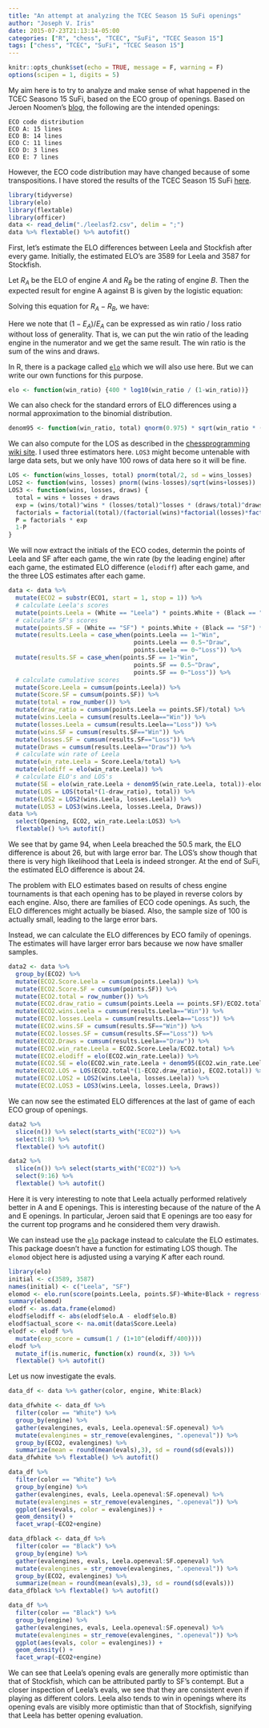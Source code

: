 ```yaml
---
title: "An attempt at analyzing the TCEC Season 15 SuFi openings"
author: "Joseph V. Iris"
date: 2015-07-23T21:13:14-05:00
categories: ["R", "chess", "TCEC", "SuFi", "TCEC Season 15"]
tags: ["chess", "TCEC", "SuFi", "TCEC Season 15"]
---
```


```r
knitr::opts_chunk$set(echo = TRUE, message = F, warning = F)
options(scipen = 1, digits = 5)
```


My aim here is to try to analyze and make sense of what happened in the TCEC Seasono 15 SuFi, based on the ECO group of openings.  Based on Jeroen Noomen's [blog](http://blogchess2016.blogspot.com/2019/04/opening-selection-tcec-15-superfinal.html), the following are the intended openings:

```
ECO code distribution
ECO A: 15 lines
ECO B: 14 lines
ECO C: 11 lines
ECO D: 3 lines
ECO E: 7 lines
```

However, the ECO code distribution may have changed because of some transpositions.  I have stored the results of the TCEC Season 15 SuFi [here]("./leelasf2.csv").



```r
library(tidyverse)
library(elo)
library(flextable)
library(officer)
data <- read_delim("./leelasf2.csv", delim = ";")
data %>% flextable() %>% autofit()
```

First, let's estimate the ELO differences between Leela and Stockfish after every game.  Initially, the estimated ELO's are 3589 for Leela and 3587 for Stockfish.

Let $R_A$ be the ELO of engine $A$ and $R_B$ be the rating of engine $B$. Then the expected result for engine A against B is given by the logistic equation:

\begin{equation}
E_A = \frac{1}{1+10^{(R_A-R_B)/400}}.
\end{equation}

Solving this equation for $R_A-R_B$, we have:

\begin{equation}
elodiff = R_A-R_B = 400\log_{10}\left( \frac{1-E_A}{E_A}\right)
\end{equation}

Here we note that $(1-E_A)/E_A$ can be expressed as win ratio / loss ratio without loss of generality.  That is, we can put the win ratio of the leading engine in the numerator and we get the same result.  The win ratio is the sum of the wins and draws.  

In R, there is a package called [`elo`](https://CRAN.R-project.org/package=elo) which we will also use here.  But we can write our own functions for this purpose.

```r
elo <- function(win_ratio) {400 * log10(win_ratio / (1-win_ratio))}
```

We can also check for the standard errors of ELO differences using a normal approximation to the binomial distribution.

```r
denom95 <- function(win_ratio, total) qnorm(0.975) * sqrt(win_ratio * (1-win_ratio)/(total-1))
```

We can also compute for the LOS as described in the [chessprogramming wiki site](https://www.chessprogramming.org/Match_Statistics).  I used three estimators here.  `LOS3` might become untenable with large data sets, but we only have 100 rows of data here so it will be fine.

```r
LOS <- function(wins_losses, total) pnorm(total/2, sd = wins_losses)
LOS2 <- function(wins, losses) pnorm((wins-losses)/sqrt(wins+losses))
LOS3 <- function(wins, losses, draws) {
  total = wins + losses + draws
  exp = (wins/total)^wins * (losses/total)^losses * (draws/total)^draws
  factorials = factorial(total)/(factorial(wins)*factorial(losses)*factorial(draws))
  P = factorials * exp
  1-P
}
```

We will now extract the initials of the ECO codes, determin the points of Leela and SF after each game, the win rate (by the leading engine) after each game, the estimated ELO difference (`elodiff`) after each game, and the three LOS estimates after each game.

```r
data <- data %>%
  mutate(ECO2 = substr(ECO1, start = 1, stop = 1)) %>%
  # calculate Leela's scores
  mutate(points.Leela = (White == "Leela") * points.White + (Black == "Leela") * points.Black) %>%
  # calculate SF's scores
  mutate(points.SF = (White == "SF") * points.White + (Black == "SF") * points.Black) %>%
  mutate(results.Leela = case_when(points.Leela == 1~"Win", 
                                   points.Leela == 0.5~"Draw",
                                   points.Leela == 0~"Loss")) %>%
  mutate(results.SF = case_when(points.SF == 1~"Win", 
                                   points.SF == 0.5~"Draw",
                                   points.SF == 0~"Loss")) %>%
  # calculate cumulative scores
  mutate(Score.Leela = cumsum(points.Leela)) %>%
  mutate(Score.SF = cumsum(points.SF)) %>%
  mutate(total = row_number()) %>%
  mutate(draw_ratio = cumsum(points.Leela == points.SF)/total) %>%
  mutate(wins.Leela = cumsum(results.Leela=="Win")) %>%
  mutate(losses.Leela = cumsum(results.Leela=="Loss")) %>%
  mutate(wins.SF = cumsum(results.SF=="Win")) %>%
  mutate(losses.SF = cumsum(results.SF=="Loss")) %>%
  mutate(Draws = cumsum(results.Leela=="Draw")) %>%
  # calculate win rate of Leela
  mutate(win_rate.Leela = Score.Leela/total) %>%
  mutate(elodiff = elo(win_rate.Leela)) %>%
  # calculate ELO's and LOS's
  mutate(SE = elo(win_rate.Leela + denom95(win_rate.Leela, total))-elodiff) %>%
  mutate(LOS = LOS(total*(1-draw_ratio), total)) %>%
  mutate(LOS2 = LOS2(wins.Leela, losses.Leela)) %>%
  mutate(LOS3 = LOS3(wins.Leela, losses.Leela, Draws)) 
data %>% 
  select(Opening, ECO2, win_rate.Leela:LOS3) %>% 
  flextable() %>% autofit()
```

We see that by game 94, when Leela breached the 50.5 mark, the ELO difference is about 26, but with large error bar.  The LOS's show though that there is very high likelihood that Leela is indeed stronger.  At the end of SuFi, the estimated ELO difference is about 24.

The problem with ELO estimates based on results of chess engine tournaments is that each opening has to be played in reverse colors by each engine.  Also, there are families of ECO code openings.  As such, the ELO differences might actually be biased.  Also, the sample size of 100 is actually small, leading to the large error bars.

Instead, we can calculate the ELO differences by ECO family of openings.  The estimates will have larger error bars because we now have smaller samples.  

```r
data2 <- data %>%
  group_by(ECO2) %>%
  mutate(ECO2.Score.Leela = cumsum(points.Leela)) %>%
  mutate(ECO2.Score.SF = cumsum(points.SF)) %>%
  mutate(ECO2.total = row_number()) %>%
  mutate(ECO2.draw_ratio = cumsum(points.Leela == points.SF)/ECO2.total) %>%
  mutate(ECO2.wins.Leela = cumsum(results.Leela=="Win")) %>%
  mutate(ECO2.losses.Leela = cumsum(results.Leela=="Loss")) %>%
  mutate(ECO2.wins.SF = cumsum(results.SF=="Win")) %>%
  mutate(ECO2.losses.SF = cumsum(results.SF=="Loss")) %>%
  mutate(ECO2.Draws = cumsum(results.Leela=="Draw")) %>%
  mutate(ECO2.win_rate.Leela = ECO2.Score.Leela/ECO2.total) %>%
  mutate(ECO2.elodiff = elo(ECO2.win_rate.Leela)) %>%
  mutate(ECO2.SE = elo(ECO2.win_rate.Leela + denom95(ECO2.win_rate.Leela, ECO2.total))-ECO2.elodiff) %>%
  mutate(ECO2.LOS = LOS(ECO2.total*(1-ECO2.draw_ratio), ECO2.total)) %>%
  mutate(ECO2.LOS2 = LOS2(wins.Leela, losses.Leela)) %>%
  mutate(ECO2.LOS3 = LOS3(wins.Leela, losses.Leela, Draws)) 
```

We can now see the estimated ELO differences at the last of game of each ECO group of openings.

```r
data2 %>%
  slice(n()) %>% select(starts_with("ECO2")) %>% 
  select(1:8) %>%
  flextable() %>% autofit()
```

```r
data2 %>%
  slice(n()) %>% select(starts_with("ECO2")) %>% 
  select(9:16) %>%
  flextable() %>% autofit()
```




Here it is very interesting to note that Leela actually performed relatively better in A and E openings.  This is interesting because of the nature of the A and E openings.  In particular, Jeroen said that E openings are too easy for the current top programs and he considered them very drawish.   


We can instead use the [`elo`]( https://CRAN.R-project.org/package=elo) package instead to calculate the ELO estimates.  This package doesn't have a function for estimating LOS though. The `elomod` object here is adjusted using a varying $K$ after each round.

```r
library(elo)
initial <- c(3589, 3587)
names(initial) <- c("Leela", "SF")
elomod <- elo.run(score(points.Leela, points.SF)~White+Black + regress(ECO2, initial, 0.2) + k(20*log(abs(points.Leela - points.SF) + 1)),data = data, initial.elos = initial)
summary(elomod)
elodf <- as.data.frame(elomod)
elodf$elodiff <- abs(elodf$elo.A - elodf$elo.B)
elodf$actual_score <- na.omit(data$Score.Leela)
elodf <- elodf %>%
  mutate(exp_score = cumsum(1 / (1+10^(elodiff/400))))
elodf %>% 
  mutate_if(is.numeric, function(x) round(x, 3)) %>%
  flextable() %>% autofit()
```


Let us now investigate the evals.

```r
data_df <- data %>% gather(color, engine, White:Black)
```


```r
data_dfwhite <- data_df %>%
  filter(color == "White") %>%
  group_by(engine) %>%
  gather(evalengines, evals, Leela.openeval:SF.openeval) %>%
  mutate(evalengines = str_remove(evalengines, ".openeval")) %>%
  group_by(ECO2, evalengines) %>%
  summarize(mean = round(mean(evals),3), sd = round(sd(evals)))
data_dfwhite %>% flextable() %>% autofit()
```



```r
data_df %>%
  filter(color == "White") %>%
  group_by(engine) %>%
  gather(evalengines, evals, Leela.openeval:SF.openeval) %>%
  mutate(evalengines = str_remove(evalengines, ".openeval")) %>%
  ggplot(aes(evals, color = evalengines)) + 
  geom_density() +
  facet_wrap(~ECO2+engine)
```



```r
data_dfblack <- data_df %>%
  filter(color == "Black") %>%
  group_by(engine) %>%
  gather(evalengines, evals, Leela.openeval:SF.openeval) %>%
  mutate(evalengines = str_remove(evalengines, ".openeval")) %>%
  group_by(ECO2, evalengines) %>%
  summarize(mean = round(mean(evals),3), sd = round(sd(evals)))
data_dfblack %>% flextable() %>% autofit()
```


```r
data_df %>%
  filter(color == "Black") %>%
  group_by(engine) %>%
  gather(evalengines, evals, Leela.openeval:SF.openeval) %>%
  mutate(evalengines = str_remove(evalengines, ".openeval")) %>%
  ggplot(aes(evals, color = evalengines)) + 
  geom_density() +
  facet_wrap(~ECO2+engine)
```

We can see that Leela's opening evals are generally more optimistic than that of Stockfish, which can be attributed partly to SF's contempt.  But a closer inspection of Leela's evals, we see that they are consistent even if playing as different colors.  Leela also tends to win in openings where its opening evals are visibly more optimistic than that of Stockfish, signifying that Leela has better opening evaluation.